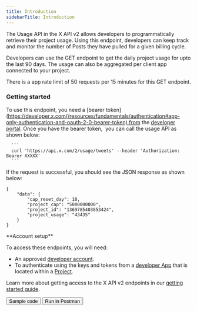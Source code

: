 ---
title: Introduction
sidebarTitle: Introduction
---


The Usage API in the X API v2 allows developers to programmatically retrieve their project usage. Using this endpoint, developers can keep track and monitor the number of Posts they have pulled for a given billing cycle.

Developers can use the GET endpoint to get the daily project usage for upto the last 90 days. The usage can also be aggregated per client app connected to your project.

There is a app rate limit of 50 requests per 15 minutes for this GET endpoint.

### Getting started

To use this endpoint, you need a [bearer token](https://developer.x.com(/resources/fundamentals/authentication#app-only-authentication-and-oauth-2-0-bearer-token) from the [developer portal](https://developer.x.com/en/portal/dashboard). Once you have the bearer token,  you can call the usage API as shown below:

      ```
      curl 'https://api.x.com/2/usage/tweets' --header 'Authorization: Bearer XXXXX'
      ```


If the request is successful, you should see the JSON response as shown below:

```
{
    "data": {
        "cap_reset_day": 10,
        "project_cap": "5000000000",
        "project_id": "1369785403853424",
        "project_usage": "43435"
    }
}
```

<Note>
**Account setup**

To access these endpoints, you will need:

* An approved [developer account](https://developer.x.com/en/portal/petition/essential/basic-info).
* To authenticate using the keys and tokens from a [developer App](/resources/fundamentals/developer-apps) that is located within a [Project](/resources/fundamentals/projects). 

Learn more about getting access to the X API v2 endpoints in our [getting started guide](/x-api/getting-started/getting-access).
</Note>
<div className="flex space-x-2">
<Button href="https://github.com/xdevplatform/Twitter-API-v2-sample-code">
  Sample code
</Button>
<Button href="https://www.postman.com/xapidevelopers/twitter-s-public-workspace/collection/r90eid4/twitter-api-v2?ctx=documentation">
  Run in Postman
</Button>
</div>